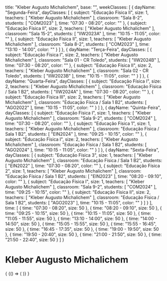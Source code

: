   title: "Kleber Augusto Michalichem",
  base: "",
  weekClasses: [
    {
      dayName: "Segunda-Feira",
      dayClasses: [
        {
          subject: "Educação Física II",
          size: 1,
          teachers: [
            "Kleber Augusto Michalichem"
          ],
          classroom: "Sala 8-2",
          students: [
            "COM2023"
          ],
          time: "07:30 - 08:20",
          color: ""
        },
        {
          subject: "Educação Física II",
          size: 2,
          teachers: [
            "Kleber Augusto Michalichem"
          ],
          classroom: "Sala 15-2",
          students: [
            "IIW2023A"
          ],
          time: "10:15 - 11:05",
          color: ""
        },
        {
          subject: "Educação Física II",
          size: 1,
          teachers: [
            "Kleber Augusto Michalichem"
          ],
          classroom: "Sala 8-2",
          students: [
            "COM2023"
          ],
          time: "13:10 - 14:00",
          color: ""
        }
      ]
    },
    {
      dayName: "Terça-Feira",
      dayClasses: [
        {
          subject: "Educação Física I",
          size: 2,
          teachers: [
            "Kleber Augusto Michalichem"
          ],
          classroom: "Sala 01 - CR Toledo",
          students: [
            "IIW2024B"
          ],
          time: "07:30 - 08:20",
          color: ""
        },
        {
          subject: "Educação Física II",
          size: 2,
          teachers: [
            "Kleber Augusto Michalichem"
          ],
          classroom: "Sala 02 - CR Toledo",
          students: [
            "IIW2023B"
          ],
          time: "10:15 - 11:05",
          color: ""
        }
      ]
    },
    {
      dayName: "Quarta-Feira",
      dayClasses: [
        {
          subject: "Educação Física I",
          size: 2,
          teachers: [
            "Kleber Augusto Michalichem"
          ],
          classroom: "Educação Física / Sala 1 B2",
          students: [
            "IIW2024A"
          ],
          time: "07:30 - 08:20",
          color: ""
        },
        {
          subject: "Educação Física III",
          size: 2,
          teachers: [
            "Kleber Augusto Michalichem"
          ],
          classroom: "Educação Física / Sala 1 B2",
          students: [
            "AGO2022"
          ],
          time: "10:15 - 11:05",
          color: ""
        }
      ]
    },
    {
      dayName: "Quinta-Feira",
      dayClasses: [
        {
          subject: "Educação Física I",
          size: 1,
          teachers: [
            "Kleber Augusto Michalichem"
          ],
          classroom: "Sala 9-2",
          students: [
            "COM2024"
          ],
          time: "07:30 - 08:20",
          color: ""
        },
        {
          subject: "Educação Física 1",
          size: 1,
          teachers: [
            "Kleber Augusto Michalichem"
          ],
          classroom: "Educação Física / Sala 1 B2",
          students: [
            "EIN2024"
          ],
          time: "09:25 - 10:15",
          color: ""
        },
        {
          subject: "Educação Física I",
          size: 2,
          teachers: [
            "Kleber Augusto Michalichem"
          ],
          classroom: "Educação Física / Sala 1 B2",
          students: [
            "AGO2024"
          ],
          time: "10:15 - 11:05",
          color: ""
        }
      ]
    },
    {
      dayName: "Sexta-Feira",
      dayClasses: [
        {
          subject: "Educação Física 3",
          size: 1,
          teachers: [
            "Kleber Augusto Michalichem"
          ],
          classroom: "Educação Física / Sala 1 B2",
          students: [
            "EIN2022"
          ],
          time: "07:30 - 08:20",
          color: ""
        },
        {
          subject: "Educação Física 2",
          size: 1,
          teachers: [
            "Kleber Augusto Michalichem"
          ],
          classroom: "Educação Física / Sala 1 B2",
          students: [
            "EIN2023"
          ],
          time: "08:20 - 09:10",
          color: ""
        },
        {
          subject: "Educação Física I",
          size: 1,
          teachers: [
            "Kleber Augusto Michalichem"
          ],
          classroom: "Sala 9-2",
          students: [
            "COM2024"
          ],
          time: "09:25 - 10:15",
          color: ""
        },
        {
          subject: "Educação Física II",
          size: 2,
          teachers: [
            "Kleber Augusto Michalichem"
          ],
          classroom: "Educação Física / Sala 1 B2",
          students: [
            "AGO2023"
          ],
          time: "10:15 - 11:05",
          color: ""
        }
      ]
    }
  ],
  time: [
    {
      time: "07:30 - 08:20",
      size: 50
    },
    {
      time: "08:20 - 09:10",
      size: 50
    },
    {
      time: "09:25 - 10:15",
      size: 50
    },
    {
      time: "10:15 - 11:05",
      size: 50
    },
    {
      time: "11:05 - 11:55",
      size: 50
    },
    {
      time: "13:10 - 14:00",
      size: 50
    },
    {
      time: "14:00 - 14:50",
      size: 50
    },
    {
      time: "15:05 - 15:55",
      size: 50
    },
    {
      time: "15:55 - 16:45",
      size: 50
    },
    {
      time: "16:45 - 17:35",
      size: 50
    },
    {
      time: "19:00 - 19:50",
      size: 50
    },
    {
      time: "19:50 - 20:40",
      size: 50
    },
    {
      time: "21:00 - 21:50",
      size: 50
    },
    {
      time: "21:50 - 22:40",
      size: 50
    }
  ]
}

# Kleber Augusto Michalichem

<div>
  {
    <BrowserOnly>
      {() => (
        <Grid
          title={data.title}
          weekClasses={data.weekClasses}
          time={data.time}
        />
      )}
    </BrowserOnly>
  }
</div>
